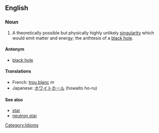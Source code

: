 ==English==

===Noun===

# A theoretically possible but physically highly unlikely [[singularity]] which would emit matter and energy; the anthtesis of a [[black hole]].

====Antonym====
*[[black hole]]

====Translations====
*French: [[trou blanc]] ''m''
*Japanese: [[ホワイトホール]] (howaito ho-ru)

====See also====
*[[star]]
*[[neutron star]]

[[Category:Idioms]]